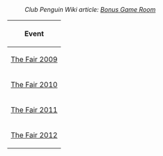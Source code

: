 :''Club Penguin Wiki article: [[clubpenguinwiki:Bonus Game Room|Bonus Game Room]]''

<center>
{|class="wikitable" border="1"
!Event
|-
|[http://archives.clubpenguinwiki.info/swf.cpcheats.info/rooms/2009/the_fair_september_2009/party.swf The Fair 2009]
|-
|[http://archives.clubpenguinwiki.info/swf.cpcheats.info/rooms/2010/the_fair_september/party.swf The Fair 2010]
|-
|[[Media:TheFair2011Party.swf|The Fair 2011]]
|-
|[[Media:Fair2012Party1.swf|The Fair 2012]]
|}
</center>